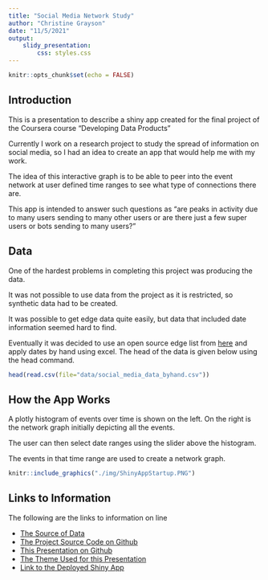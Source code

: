 ```yaml
---
title: "Social Media Network Study"
author: "Christine Grayson"
date: "11/5/2021"
output: 
    slidy_presentation:
        css: styles.css
---
```


```r
knitr::opts_chunk$set(echo = FALSE)
```

## Introduction

This is a presentation to describe a shiny app created for the final project of the Coursera course "Developing Data Products" 

Currently I work on a research project to study the spread of information on social media, so I had an idea to create an app that would help me with my work.

The idea of this interactive graph is to be able to peer into the event network at user defined time ranges to see what type of connections there are.

This app is intended to answer such questions as "are peaks in activity due to many users sending to many other users or are there just a few super users or bots sending to many users?"

## Data

One of the hardest problems in completing this project was producing the data. 

It was not possible to use data from the project as it is restricted, so synthetic data had to be created. 

It was possible to get edge data quite easily, but data that included date information seemed hard to find. 

Eventually it was decided to use an open source edge list from [here](http://datasets.syr.edu/datasets/Flickr.html) and apply dates by hand using excel. The head of the data is given below using the head command.

```r
head(read.csv(file="data/social_media_data_byhand.csv"))
```

## How the App Works

A plotly histogram of events over time is shown on the left. On the right is the network graph initially depicting all the events.

The user can then select date ranges using the slider above the histogram. 

The events in that time range are used to create a network graph.

```r
knitr::include_graphics("./img/ShinyAppStartup.PNG")
```

## Links to Information

The following are the links to information on line

* [The Source of Data](http://datasets.syr.edu/datasets/Flickr.html)
* [The Project Source Code on Github](https://github.com/graysonch/DevelopingDataProducts/tree/master/Week4FinalProject)
* [This Presentation on Github](https://graysonch.github.io/DevelopingDataProducts/Week4FinalProject/Week4FinalProjectPresentation.html#(1))
* [The Theme Used for this Presentation](https://bootswatch.com/darkly/)
* [Link to the Deployed Shiny App](https://graysonch.shinyapps.io/week4finalproject/)


